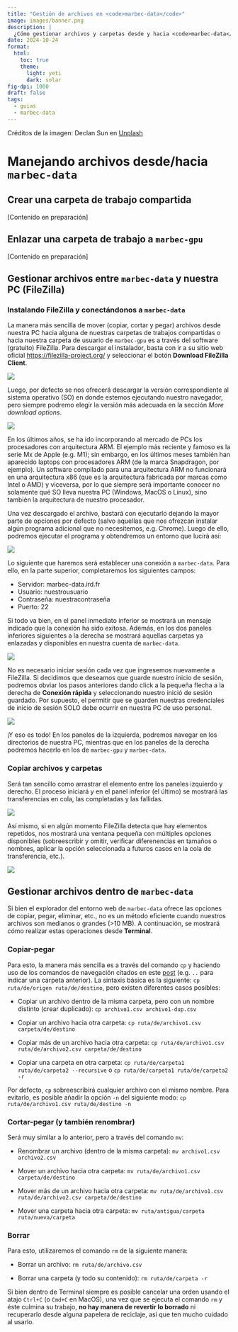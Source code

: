 ```yaml
---
title: "Gestión de archivos en <code>marbec-data</code>"
image: images/banner.png
description: |
  ¿Cómo gestionar archivos y carpetas desde y hacia <code>marbec-data</code>?
date: 2024-10-24
format: 
  html:
    toc: true
    theme: 
      light: yeti
      dark: solar
fig-dpi: 1000
draft: false
tags:
  - guias
  - marbec-data
---
```


Créditos de la imagen: Declan Sun en [Unplash](https://unsplash.com/photos/a-shelf-filled-with-lots-of-white-boxes-8byGIDpCU1w?utm_content=creditShareLink&utm_medium=referral&utm_source=unsplash)

# Manejando archivos desde/hacia `marbec-data`

## Crear una carpeta de trabajo compartida

\[Contenido en preparación\]

## Enlazar una carpeta de trabajo a `marbec-gpu`

\[Contenido en preparación\]

## Gestionar archivos entre `marbec-data` y nuestra PC (FileZilla)

### Instalando FileZilla y conectándonos a `marbec-data`

La manera más sencilla de mover (copiar, cortar y pegar) archivos desde nuestra PC hacia alguna de nuestras carpetas de trabajos compartidas o hacia nuestra carpeta de usuario de `marbec-gpu` es a través del software (gratuito) FileZilla. Para descargar el instalador, basta con ir a su sitio web oficial <https://filezilla-project.org/> y seleccionar el botón **Download FileZilla Client**.

![](images/clipboard-1730566289.png)

Luego, por defecto se nos ofrecerá descargar la versión correspondiente al sistema operativo (SO) en donde estemos ejecutando nuestro navegador, pero siempre podremo elegir la versión más adecuada en la sección *More download options*.

![](images/clipboard-1730566290.png)

::: {.callout-caution title="Sistemas Operativos y arquitecturas de procesador"}
En los últimos años, se ha ido incorporando al mercado de PCs los procesadores con arquitectura ARM. El ejemplo más reciente y famoso es la serie Mx de Apple (e.g. M1); sin embargo, en los últimos meses también han aparecido laptops con procesadores ARM (de la marca Snapdragon, por ejemplo). Un software compilado para una arquitectura ARM no funcionará en una arquitectura x86 (que es la arquitectura fabricada por marcas como Intel o AMD) y viceversa, por lo que siempre será importante conocer no solamente qué SO lleva nuestra PC (Windows, MacOS o Linux), sino también la arquitectura de nuestro procesador.
:::

Una vez descargado el archivo, bastará con ejecutarlo dejando la mayor parte de opciones por defecto (salvo aquellas que nos ofrezcan instalar algún programa adicional que no necesitemos, e.g. Chrome). Luego de ello, podremos ejecutar el programa y obtendremos un entorno que lucirá así:

![](images/clipboard-1730566291.png)


Lo siguiente que haremos será establecer una conexión a `marbec-data`. Para ello, en la parte superior, completaremos los siguientes campos:

* Servidor: marbec-data.ird.fr
* Usuario: nuestrousuario
* Contraseña: nuestracontraseña
* Puerto: 22

Si todo va bien, en el panel inmediato inferior se mostrará un mensaje indicado que la conexión ha sido exitosa. Además, en los dos paneles inferiores siguientes a la derecha se mostrará aquellas carpetas ya enlazadas y disponibles en nuestra cuenta de `marbec-data`. 

![](images/clipboard-1730566292.png)

:::{.callout-note}
No es necesario iniciar sesión cada vez que ingresemos nuevamente a FileZilla. Si decidimos que deseamos que guarde nuestro inicio de sesión, podremos obviar los pasos anteriores dando click a la pequeña flecha a la derecha de **Conexión rápida** y seleccionando nuestro inició de sesión guardado. Por supuesto, el permitir que se guarden nuestras credenciales de inicio de sesión SOLO debe ocurrir en nuestra PC de uso personal.

![](images/clipboard-1730566293.png)
:::

¡Y eso es todo! En los paneles de la izquierda, podremos navegar en los directorios de nuestra PC, mientras que en los paneles de la derecha podremos hacerlo en los de `marbec-gpu` y `marbec-data`. 

### Copiar archivos y carpetas

Será tan sencillo como arrastrar el elemento entre los paneles izquierdo y derecho. El proceso iniciará y en el panel inferior (el último) se mostrará las transferencias en cola, las completadas y las fallidas. 

![](images/clipboard-1730566294.png)

Así mismo, si en algún momento FileZilla detecta que hay elementos repetidos, nos mostrará una ventana pequeña con múltiples opciones disponibles (sobreescribir y omitir, verificar diferenencias en tamaños o nombres, aplicar la opción seleccionada a futuros casos en la cola de transferencia, etc.). 

![](images/clipboard-1730566295.png)

## Gestionar archivos dentro de `marbec-data`

Si bien el explorador del entorno web de `marbec-data` ofrece las opciones de copiar, pegar, eliminar, etc., no es un método eficiente cuando nuestros archivos son medianos o grandes (>10 MB). A continuación, se mostrará cómo realizar estas operaciones desde **Terminal**.

### Copiar-pegar

Para esto, la manera más sencilla es a través del comando `cp` y haciendo uso de los comandos de navegación citados en este [post](https://luislaum.github.io/blog/marbec-gpu-main-cmds/marbec-gpu-main-cmds.html) (e.g. `..` para indicar una carpeta anterior). La sintaxis básica es la siguiente: `cp ruta/de/origen ruta/de/destino`, pero existen diferentes casos posibles:

* Copiar un archivo dentro de la misma carpeta, pero con un nombre distinto (crear duplicado): `cp archivo1.csv archivo1-dup.csv`

* Copiar un archivo hacia otra carpeta: `cp ruta/de/archivo1.csv carpeta/de/destino`

* Copiar más de un archivo hacia otra carpeta: `cp ruta/de/archivo1.csv ruta/de/archivo2.csv carpeta/de/destino`

* Copiar una carpeta en otra carpeta: `cp ruta/de/carpeta1 ruta/de/carpeta2 --recursive` o `cp ruta/de/carpeta1 ruta/de/carpeta2 -r`

:::{.callout-note}
Por defecto, `cp` sobreescribirá cualquier archivo con el mismo nombre. Para evitarlo, es posible añadir la opción `-n` del siguiente modo: `cp ruta/de/archivo1.csv ruta/de/destino -n`
:::

### Cortar-pegar (y también renombrar)

Será muy similar a lo anterior, pero a través del comando `mv`:

* Renombrar un archivo (dentro de la misma carpeta): `mv archivo1.csv archivo2.csv`

* Mover un archivo hacia otra carpeta: `mv ruta/de/archivo1.csv carpeta/de/destino`

* Mover más de un archivo hacia otra carpeta: `mv ruta/de/archivo1.csv ruta/de/archivo2.csv carpeta/de/destino`

* Mover una carpeta hacia otra carpeta: `mv ruta/antigua/carpeta ruta/nueva/carpeta` 


### Borrar

Para esto, utilizaremos el comando `rm` de la siguiente manera:

* Borrar un archivo: `rm ruta/de/archivo.csv`

* Borrar una carpeta (y todo su contenido): `rm ruta/de/carpeta -r`

:::{.callout-caution title="No hay vuelta atrás"}
Si bien dentro de Terminal siempre es posible cancelar una orden usando el atajo `Ctrl+C` (o `Cmd+C` en MacOS), una vez que se ejecuta el comando `rm` y éste culmina su trabajo, **no hay manera de revertir lo borrado** ni recuperarlo desde alguna papelera de reciclaje, así que ten mucho cuidado al usarlo.
:::
